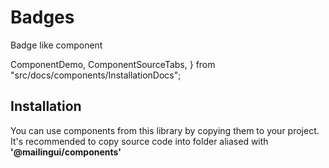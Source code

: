 # Badges

Badge like component

  ComponentDemo,
  ComponentSourceTabs,
} from "src/docs/components/InstallationDocs";

<ComponentDemo type="badges" />

## Installation

You can use components from this library by copying them to your project.
It's recommended to copy source code into folder aliased with **'@mailingui/components'**

<ComponentSourceTabs type="badges" />
